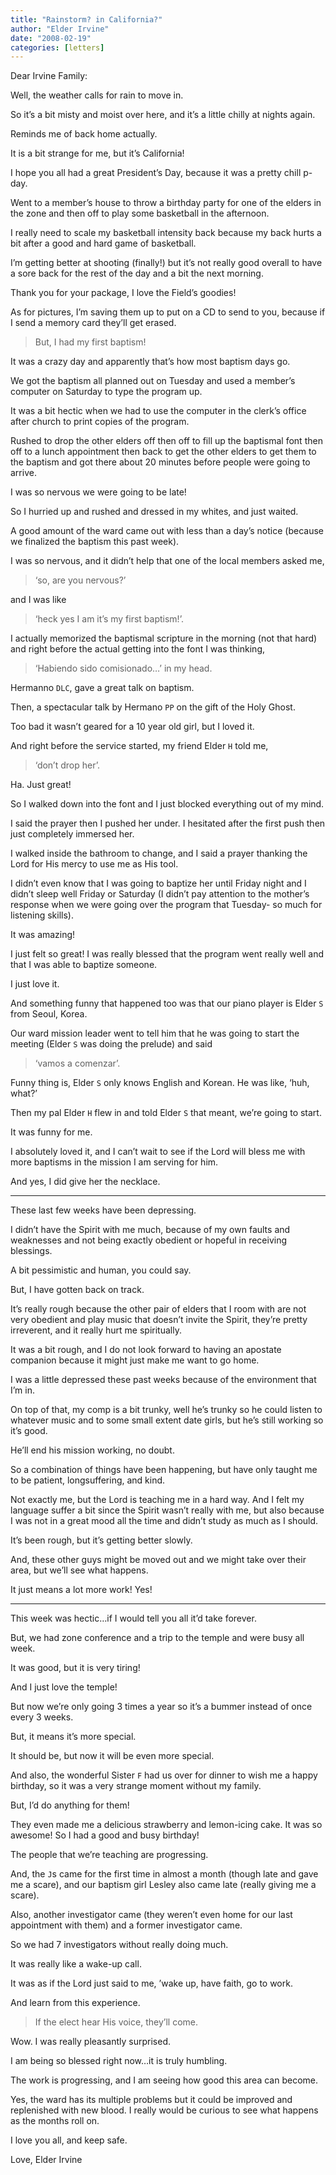 ```yaml
---
title: "Rainstorm? in California?"
author: "Elder Irvine"
date: "2008-02-19"
categories: [letters]
---
```


Dear Irvine Family:
 
Well, the weather calls for rain to move in. 

So it's a bit misty and moist over here, and it's a little chilly at nights again. 

Reminds me of back home actually. 

It is a bit strange for me, but it's California! 

I hope you all had a great President's Day, because it was a pretty chill p-day. 

Went to a member's house to throw a birthday party for one of the elders in the zone and then off to play some basketball in the afternoon. 

I really need to scale my basketball intensity back because my back hurts a bit after a good and hard game of basketball. 

I'm getting better at shooting (finally!) but it's not really good overall to have a sore back for the rest of the day and a bit the next morning. 

Thank you for your package, I love the Field's goodies! 

As for pictures, I'm saving them up to put on a CD to send to you, because if I send a memory card they'll get erased. 

> But, I had my first baptism!
 
It was a crazy day and apparently that's how most baptism days go. 

We got the baptism all planned out on Tuesday and used a member's computer on Saturday to type the program up. 

It was a bit hectic when we had to use the computer in the clerk's office after church to print copies of the program. 

Rushed to drop the other elders off then off to fill up the baptismal font then off to a lunch appointment then back to get the other elders to get them to the baptism and got there about 20 minutes before people were going to arrive. 

I was so nervous we were going to be late! 

So I hurried up and rushed and dressed in my whites, and just waited. 

A good amount of the ward came out with less than a day's notice (because we finalized the baptism this past week). 

I was so nervous, and it didn't help that one of the local members asked me, 

> 'so, are you nervous?' 

and I was like 

> 'heck yes I am it's my first baptism!'. 

I actually memorized the baptismal scripture in the morning (not that hard) and right before the actual getting into the font I was thinking, 

> 'Habiendo sido comisionado...' in my head. 

Hermanno `DLC`, gave a great talk on baptism. 

Then, a spectacular talk by Hermano `PP` on the gift of the Holy Ghost. 

Too bad it wasn't geared for a 10 year old girl, but I loved it. 

And right before the service started, my friend Elder `H` told me, 

> 'don't drop her'. 

Ha. Just great! 

So I walked down into the font and I just blocked everything out of my mind. 

I said the prayer then I pushed her under. 
I hesitated after the first push then just completely immersed her. 

I walked inside the bathroom to change, and I said a prayer thanking the Lord for His mercy to use me as His tool. 

I didn't even know that I was going to baptize her until Friday night and I didn't sleep well Friday or Saturday (I didn't pay attention to the mother's response when we were going over the program that Tuesday- so much for listening skills). 

It was amazing! 

I just felt so great! I was really blessed that the program went really well and that I was able to baptize someone. 

I just love it. 

And something funny that happened too was that our piano player is Elder `S` from Seoul, Korea. 

Our ward mission leader went to tell him that he was going to start the meeting (Elder `S` was doing the prelude) and said 

> 'vamos a comenzar'. 

Funny thing is, Elder `S` only knows English and Korean. 
He was like, 'huh, what?' 

Then my pal Elder `H` flew in and told Elder `S` that meant, we're going to start. 

It was funny for me. 

I absolutely loved it, and I can't wait to see if the Lord will bless me with more baptisms in the mission I am serving for him. 

And yes, I did give her the necklace.
 
---

These last few weeks have been depressing. 

I didn't have the Spirit with me much, because of my own faults and weaknesses and not being exactly obedient or hopeful in receiving blessings. 

A bit pessimistic and human, you could say. 

But, I have gotten back on track. 

It's really rough because the other pair of elders that I room with are not very obedient and play music that doesn't invite the Spirit, they're pretty irreverent, and it really hurt me spiritually. 

It was a bit rough, and I do not look forward to having an apostate companion because it might just make me want to go home. 

I was a little depressed these past weeks because of the environment that I'm in. 

On top of that, my comp is a bit trunky, well he's trunky so he could listen to whatever music and to some small extent date girls, but he's still working so it's good. 

He'll end his mission working, no doubt. 

So a combination of things have been happening, but have only taught me to be patient, longsuffering, and kind. 

Not exactly me, but the Lord is teaching me in a hard way. 
And I felt my language suffer a bit since the Spirit wasn't really with me, but also because I was not in a great mood all the time and didn't study as much as I should. 

It's been rough, but it's getting better slowly. 

And, these other guys might be moved out and we might take over their area, but we'll see what happens. 

It just means a lot more work! Yes!

---

This week was hectic...if I would tell you all it'd take forever. 

But, we had zone conference and a trip to the temple and were busy all week. 

It was good, but it is very tiring! 

And I just love the temple! 

But now we're only going 3 times a year so it's a bummer instead of once every 3 weeks. 

But, it means it's more special. 

It should be, but now it will be even more special. 

And also, the wonderful Sister `F` had us over for dinner to wish me a happy birthday, so it was a very strange moment without my family. 

But, I'd do anything for them! 

They even made me a delicious strawberry and lemon-icing cake. It was so awesome! So I had a good and busy birthday!
 
The people that we're teaching are progressing. 

And, the `J`s came for the first time in almost a month (though late and gave me a scare), and our baptism girl Lesley also came late (really giving me a scare). 

Also, another investigator came (they weren't even home for our last appointment with them) and a former investigator came. 

So we had 7 investigators without really doing much. 

It was really like a wake-up call. 

It was as if the Lord just said to me, 'wake up, have faith, go to work. 

And learn from this experience.

> If the elect hear His voice, they'll come. 

Wow. I was really pleasantly surprised. 

I am being so blessed right now...it is truly humbling.
 
The work is progressing, and I am seeing how good this area can become. 

Yes, the ward has its multiple problems but it could be improved and replenished with new blood. I really would be curious to see what happens as the months roll on.

I love you all, and keep safe.
 
Love,
Elder Irvine